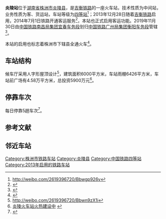 {{Infobox China railway station
|车站名称=炎陵站
|图片=201906 Platform of Yanling Station (1).jpg
|图片介绍=
|其他名称= 
|车站拼音= YanLing
|英文名称= Yanling Railway Station
|车站代码= 35591
|电报码= YAG
|拼音码= YLI
|车站类型= 　
|技术性质= 中间站
|业务性质= 客、货运站
|始建时间= 2008年12月
|开通运营= 2013年12月28日
|车站位置= [[湖南省|湖南省]][[株洲市|株洲市]][[炎陵县|炎陵县]]
|坐标= {{Coord|26.5052087|N|113.7848042|E|format=dms|display=inline,title|type:railwaystation_region:CN}}
|归属= [[中国铁路广州局集团|中国铁路广州局集团]][[衡阳车务段|衡阳车务段]]<ref>{{cite news|title=一曲《衡车disco》为游子们送去家的温情|url=https://hn.rednet.cn/content/2020/01/13/6572729.html|publisher=红网|date=2020-01-13}}</ref>
|使用状态= 使用中
|线路= [[吉衡铁路|吉衡铁路]]
|车站等级 = [[四等站_(中国大陆)|四等站]]<ref>{{Citation|title=南昌铁路局关于重新公布车站等级等事项的通知|date=2016-06-20}}</ref>
|月台数目= 
|侧式站台=<!--車站島式月臺的數目，此參數可選-->
|岛式站台=<!--車站月臺面的數目，此參數可選-->
|站台面= 
|股道数目 = 4
|正线= 1
|到发线= 2
|其它线= 1（复线化的正线）
|网站=
 }}

'''炎陵站'''位于[[湖南省|湖南省]][[株洲市|株洲市]][[炎陵县|炎陵县]]，是[[吉衡铁路|吉衡铁路]]的一座火车站，技术性质为中间站，业务性质为客、货运站，车站等级为[[四等站_(中鐵)|四等站]]<ref>http://weibo.com/2619396720/Bbwgp926v</ref>；2013年12月28日随着[[吉衡铁路|吉衡铁路]]启用，2014年7月1日铁路开通客运服务<ref>{{Cite web |url=http://news.sina.com.cn/o/2015-02-17/151331531235.shtml |title=炎陵县：终于坐上了直达炎陵的火车回家过年 |access-date=2015-04-04 |archive-date=2019-08-25 |archive-url=https://web.archive.org/web/20190825144650/http://news.sina.com.cn/o/2015-02-17/151331531235.shtml |dead-url=no }}</ref>，本站也正式启用客运功能。2019年11月30日由[[中国铁路南昌局集团|中国铁路南昌局集团]][[宜春车务段|宜春车务段]]划归[[中国铁路广州局集团|中国铁路广州局集团]][[衡阳车务段|衡阳车务段]]管辖<ref>{{cite news|title=停运4年后，醴茶铁路恢复通车大势已定|url=https://www.icswb.com/h/162/20191208/632352.html|work=湘声报|publisher=长沙晚报网|date=2019-12-08|accessdate=2019-12-09|archive-date=2020-04-20|archive-url=https://web.archive.org/web/20200420190115/https://www.icswb.com/h/162/20191208/632352.html|dead-url=no}}</ref>。

本站的启用也标志着株洲市下辖县全通火车<ref>{{Cite web |url=http://www.zzbtv.com/news/2014-07/01/cms80769article.shtml |title=吉衡铁路开通 株洲真正实现县县通火车 |access-date=2015-04-20 |archive-date=2019-08-27 |archive-url=https://web.archive.org/web/20190827073519/http://www.zzbtv.com/news/2014-07/01/cms80769article.shtml |dead-url=no }}</ref>。
== 车站结构 ==
候车厅采用人字形屋顶设计<ref>http://weibo.com/2619396720/Bbwn9zX1i</ref>，建筑面积6000平方米，车站雨棚6426平方米，车站前广场有4.58万平方米，总投资5900万元<ref>[http://www.zhuzhou.gov.cn/gk/zwdt/xsqdt/206698.htm 炎陵火车站火热建设中] {{webarchive|url=https://web.archive.org/web/20150427111123/http://www.zhuzhou.gov.cn/gk/zwdt/xsqdt/206698.htm |date=2015-04-27 }}</ref>。

== 停靠车次 ==
每日停靠5趟车次<ref>{{Cite web |url=http://train.qunar.com/station.htm?fromStation=%E7%82%8E%E9%99%B5&ex_track=bd_aladding_train_s1_chezhan |title=去哪儿网查询结果 |access-date=2015-04-20 |archive-date=2019-08-23 |archive-url=https://web.archive.org/web/20190823074525/http://train.qunar.com/station.htm?fromStation=%E7%82%8E%E9%99%B5&ex_track=bd_aladding_train_s1_chezhan |dead-url=no }}</ref>。

== 参考文献 ==
{{Reflist|colwidth=30em}}

== 邻近车站 ==

{{Start rail box|[[中国铁路|中国铁路]]}} 
{{s-inop|[[睦村站|睦村站]]}} 
{{s-line|[[吉衡铁路|吉衡铁路]]}} 
{{s-inop|[[浣溪站|浣溪站]]}} 
{{End box}} 

{{吉衡铁路}}
{{湖南省铁路}}
[[Category:株洲市铁路车站|Category:株洲市铁路车站]]
[[Category:炎陵县|Category:炎陵县]]
[[Category:中国铁路四等站|Category:中国铁路四等站]]
[[Category:2013年启用的铁路车站|Category:2013年启用的铁路车站]]